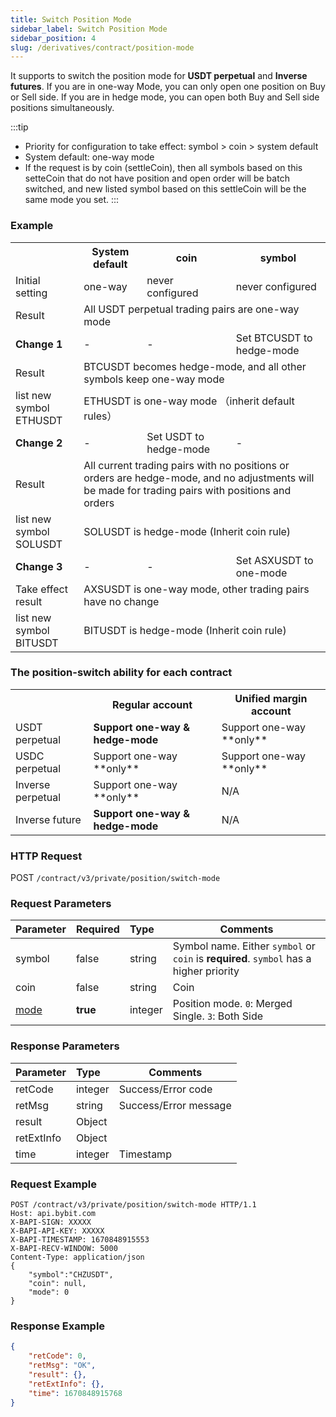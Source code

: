 ```yaml
---
title: Switch Position Mode
sidebar_label: Switch Position Mode
sidebar_position: 4
slug: /derivatives/contract/position-mode
---
```

It supports to switch the position mode for **USDT perpetual** and **Inverse futures**. If you are in one-way Mode, you can only open one position on Buy or Sell side. If you are in hedge mode, you can open both Buy and Sell side positions simultaneously.

:::tip
* Priority for configuration to take effect: symbol > coin > system default
* System default: one-way mode
* If the request is by coin (settleCoin), then all symbols based on this setteCoin that do not have position and open order will be batch switched, and new listed symbol based on this settleCoin will be the same mode you set.
:::

### Example

<table class="custom_table">
    <tr>
        <th></th><th>System default</th><th>coin</th><th>symbol</th>
    </tr>
    <tr>
        <td>Initial setting</td><td>one-way</td><td>never configured</td><td>never configured</td>
    </tr>
    <tr>
        <td>Result</td><td colspan="3">All USDT perpetual trading pairs are one-way mode</td>
    </tr>
    <tr>
        <td><b>Change 1</b></td><td>-</td><td>-</td><td>Set BTCUSDT to hedge-mode</td>
    </tr>
    <tr>
        <td>Result</td><td colspan="3">BTCUSDT becomes hedge-mode, and all other symbols keep one-way mode</td>
    </tr>
    <tr>
        <td>list new symbol ETHUSDT</td><td colspan="3">ETHUSDT is one-way mode （inherit default rules）</td>
    </tr>
    <tr>
        <td><b>Change 2</b></td><td>-</td><td>Set USDT to hedge-mode</td><td>-</td>
    </tr>
    <tr>
        <td>Result</td><td colspan="3">All current trading pairs with no positions or orders are hedge-mode, and no adjustments will be made for trading pairs with positions and orders</td>
    </tr>
    <tr>
        <td>list new symbol SOLUSDT</td><td colspan="3">SOLUSDT is hedge-mode (Inherit coin rule)</td>
    </tr>
    <tr>
        <td><b>Change 3</b></td><td>-</td><td>-</td><td>Set ASXUSDT to one-mode</td>
    </tr>
    <tr>
        <td>Take effect result</td><td colspan="3">AXSUSDT is one-way mode, other trading pairs have no change</td>
    </tr>
    <tr>
        <td>list new symbol BITUSDT</td><td colspan="3">BITUSDT is hedge-mode (Inherit coin rule)</td>
    </tr>
</table>

### The position-switch ability for each contract
<table class="custom_table">
    <tr>
        <th></th><th>Regular account</th><th>Unified margin account</th>
    </tr>
    <tr>
        <td>USDT perpetual</td><td><b>Support one-way & hedge-mode</b></td><td>Support one-way **only**</td>
    </tr>
    <tr>
        <td>USDC perpetual</td><td>Support one-way **only**</td><td>Support one-way **only**</td>
    </tr>
    <tr>
        <td>Inverse perpetual</td><td>Support one-way **only**</td><td>N/A</td>
    </tr>
    <tr>
        <td>Inverse future	</td><td><b>Support one-way & hedge-mode</b></td><td>N/A</td>
    </tr>
</table>

### HTTP Request
POST `/contract/v3/private/position/switch-mode`

### Request Parameters
| Parameter | Required | Type | Comments|
|:----- |:-------|:-----|------ |
|symbol |false |string |Symbol name. Either `symbol` or `coin` is **required**. `symbol` has a higher priority |
|coin |false |string |Coin |
|[mode](../enum#positionmode) |**true** |integer |Position mode. `0`: Merged Single. `3`: Both Side|

### Response Parameters
| Parameter | Type | Comments|
|:----- |:-----|----- |
|retCode |integer |Success/Error code |
|retMsg |string |Success/Error message |
|result |Object | |
|retExtInfo |Object | |
|time |integer |Timestamp |

### Request Example

```http
POST /contract/v3/private/position/switch-mode HTTP/1.1
Host: api.bybit.com
X-BAPI-SIGN: XXXXX
X-BAPI-API-KEY: XXXXX
X-BAPI-TIMESTAMP: 1670848915553
X-BAPI-RECV-WINDOW: 5000
Content-Type: application/json
{
    "symbol":"CHZUSDT",
    "coin": null,
    "mode": 0
}
```

### Response Example

```json
{
    "retCode": 0,
    "retMsg": "OK",
    "result": {},
    "retExtInfo": {},
    "time": 1670848915768
}
```